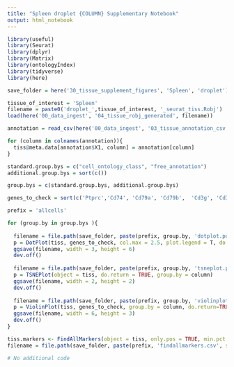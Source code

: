 ```yaml
---
title: "Spleen droplet {COLUMN} Supplementary Notebook"
output: html_notebook
---
```


```r
library(useful)
library(Seurat)
library(dplyr)
library(Matrix)
library(ontologyIndex)
library(tidyverse)
library(here)

save_folder = here('30_tissue_supplement_figures', 'Spleen', 'droplet')

tissue_of_interest = 'Spleen'
filename = paste0('droplet_',tissue_of_interest, '_seurat_tiss.Robj')
load(here('00_data_ingest', '04_tissue_robj_generated', filename))

annotation = read_csv(here('00_data_ingest', '03_tissue_annotation_csv', 'Spleen_droplet_annotation.csv'))

for (column in colnames(annotation)){
  tiss@meta.data[annotation$X1, column] = annotation[column]
}

standard.group.bys = c("cell_ontology_class", "free_annotation")
additional.group.bys = sort(c())

group.bys = c(standard.group.bys, additional.group.bys)

genes_to_check = sort(c('Ptprc','Cd74', 'Cd79a', 'Cd79b',  'Cd3g', 'Cd3e', 'Cd4', 'Cd8a', 'Klrk1', 'Klrb1a','Flt3', 'Mpeg1','Ccl6', 'Itgax', 'Hmgn3', 'Cd14', 'Lyz1', 'Ifitm3'))
```

```r

prefix = 'allcells'

for (group.by in group.bys ){
  
  filename = file.path(save_folder, paste(prefix, group.by, 'dotplot.pdf', sep='_'))
  p = DotPlot(tiss, genes_to_check, col.max = 2.5, plot.legend = T, do.return = T, group.by = column) + coord_flip()
  ggsave(filename, width = 3, height = 6)
  dev.off()
  
  filename = file.path(save_folder, paste(prefix, group.by, 'tsneplot.pdf', sep='_'))
  p = TSNEPlot(object = tiss, do.return = TRUE, group.by = column)
  ggsave(filename, width = 2, height = 2)
  dev.off()
  
  filename = file.path(save_folder, paste(prefix, group.by, 'violinplot.pdf', sep='_'))
  p = ViolinPlot(tiss, genes_to_check, group.by = column, do.return=TRUE)
  ggsave(filename, width = 6, height = 3)
  dev.off()
}
```



```r
tiss.markers <- FindAllMarkers(object = tiss, only.pos = TRUE, min.pct = 0.25, thresh.use = 0.25)
filename = file.path(save_folder, paste(prefix, 'findallmarkers.csv', sep='_'))
```


```r
# No additional code
```